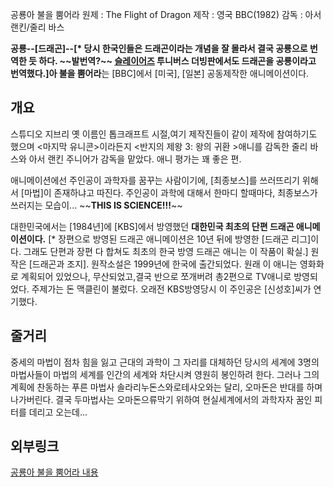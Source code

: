 공룡아 불을 뿜어라
원제 : The Flight of Dragon
제작 : 영국 BBC(1982)
감독 : 아서 랜킨/줄리 바스

'''공룡--[드래곤]--[* 당시 한국인들은 드래곤이라는 개념을 잘 몰라서 결국 공룡으로 번역한 듯 하다. ~~발번역?~~ [[슬레이어즈]] 투니버스 더빙판에서도 드래곤을 공룡이라고 번역했다.]아 불을 뿜어라'''는 [BBC]에서 [미국], [일본] 공동제작한 애니메이션이다.

== 개요 ==
스튜디오 지브리 옛 이름인 톱크래프트 시절,여기 제작진들이 같이 제작에 참여하기도 했으며 <마지막 유니콘>이라든지 <반지의 제왕 3: 왕의 귀환 >애니를 감독한 줄리 바스와 아서 랜킨 주니어가 감독을 맡았다. 애니 평가는 꽤 좋은 편.

{{{#!html
<object width="480" height="385"><param name="movie" value="http://www.youtube.com/v/v-qDN22rFuo?fs=1&amp;hl=ko_KR"></param><param name="allowFullScreen" value="true"></param><param name="allowscriptaccess" value="always"></param><embed src="http://www.youtube.com/v/v-qDN22rFuo?fs=1&amp;hl=ko_KR" type="application/x-shockwave-flash" allowscriptaccess="always" allowfullscreen="true" width="480" height="385"></embed></object>}}}

애니메이션에선 주인공이 과학자를 꿈꾸는 사람이기에, [최종보스]를 쓰러뜨리기 위해서 [마법]이 존재하냐고 따진다. 주인공이 과학에 대해서 한마디 할때마다, 최종보스가 쓰러지는 모습이... ~~'''THIS IS SCIENCE!!!'''~~

대한민국에서는 [1984년]에 [KBS]에서 방영했던 '''대한민국 최초의 단편 드래곤 애니메이션이다.''' [* 장편으로 방영된 드래곤 애니메이션은 10년 뒤에 방영한 [드래곤 리그]이다. 그래도 단편과 장편 다 합쳐도 최초의 한국 방영 드래곤 애니는 이 작품이 확실.] 원작은 [드래곤과 조지]. 원작소설은 1999년에 한국에 출간되었다. 원래 이 애니는 영화화로 계획되어 있었으나, 무산되었고,결국 반으로 쪼개버려 총2편으로 TV애니로 방영되었다. 주제가는 돈 맥클린이 불렀다. 오래전 KBS방영당시 이 주인공은 [신성호]씨가 연기했다.

== 줄거리 ==
중세의 마법이 점차 힘을 잃고 근대의 과학이 그 자리를 대체하던 당시의 세계에 3명의 마법사들이 마법의 세계를 인간의 세계와 차단시켜 영원히 봉인하려 한다.
그러나 그의 계획에 찬동하는 푸른 마법사 솔라리누돈스와로테샤오와는 달리, 오마돈은 반대를 하며 나가버린다. 결국 두마법사는 오마돈으류막기 위하여 현실세계에서의 과학자자 꿈인 피터를 데리고 오는데...


== 외부링크 ==
[http://publicdomain.tistory.com/m/post/140 공룡아 불을 뿜어라 내용]
